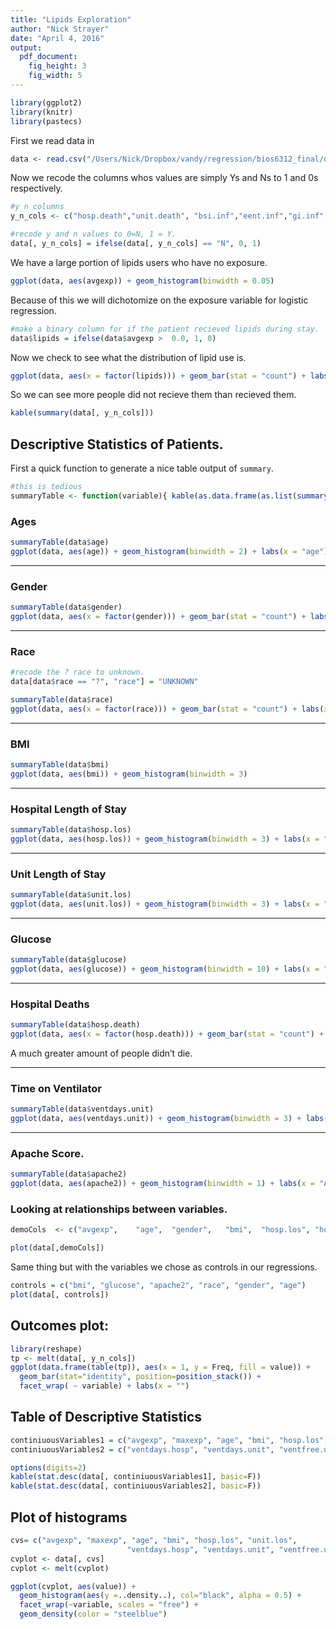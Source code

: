 ```yaml
---
title: "Lipids Exploration"
author: "Nick Strayer"
date: "April 4, 2016"
output:
  pdf_document:
    fig_height: 3
    fig_width: 5
---
```

```r
library(ggplot2)
library(knitr)
library(pastecs)
```

First we read data in 
```r
data <- read.csv("/Users/Nick/Dropbox/vandy/regression/bios6312_final/data/ivfedata-2013_full.csv")
```

Now we recode the columns whos values are simply Ys and Ns to 1 and 0s respectively. 
```r
#y n columns
y_n_cols <- c("hosp.death","unit.death", "bsi.inf","eent.inf","gi.inf","lri.inf","pneu.inf","ssi.inf","sst.inf","sys.inf","uti.inf")

#recode y and n values to 0=N, 1 = Y. 
data[, y_n_cols] = ifelse(data[, y_n_cols] == "N", 0, 1)
```

We have a large portion of lipids users who have no exposure. 
```r
ggplot(data, aes(avgexp)) + geom_histogram(binwidth = 0.05)
```

Because of this we will dichotomize on the exposure variable for logistic regression. 

```r
#make a binary column for if the patient recieved lipids during stay. 
data$lipids = ifelse(data$avgexp >  0.0, 1, 0)
```

Now we check to see what the distribution of lipid use is. 

```r
ggplot(data, aes(x = factor(lipids))) + geom_bar(stat = "count") + labs(x = "Lipid Exposure")
```

So we can see more people did not recieve them than recieved them. 

```r
kable(summary(data[, y_n_cols]))
```

## Descriptive Statistics of Patients. 

First a quick function to generate a nice table output of `summary`. 
```r
#this is tedious
summaryTable <- function(variable){ kable(as.data.frame(as.list(summary(variable)))) }
```
### Ages
```r
summaryTable(data$age)
ggplot(data, aes(age)) + geom_histogram(binwidth = 2) + labs(x = "age")
```

---

### Gender
```r
summaryTable(data$gender)
ggplot(data, aes(x = factor(gender))) + geom_bar(stat = "count") + labs(x = "gender")
```

---


### Race
```r
#recode the ? race to unknown.
data[data$race == "?", "race"] = "UNKNOWN" 

summaryTable(data$race)
ggplot(data, aes(x = factor(race))) + geom_bar(stat = "count") + labs(x = "race")
```

---


### BMI
```r
summaryTable(data$bmi)
ggplot(data, aes(bmi)) + geom_histogram(binwidth = 3)
```

---


### Hospital Length of Stay
```r
summaryTable(data$hosp.los)
ggplot(data, aes(hosp.los)) + geom_histogram(binwidth = 3) + labs(x = "length of stay")
```

---


### Unit Length of Stay
```r
summaryTable(data$unit.los)
ggplot(data, aes(unit.los)) + geom_histogram(binwidth = 3) + labs(x = "length of stay")
```

---

### Glucose
```r
summaryTable(data$glucose)
ggplot(data, aes(glucose)) + geom_histogram(binwidth = 10) + labs(x = "glucose level")
```

---

### Hospital Deaths
```r
summaryTable(data$hosp.death)
ggplot(data, aes(x = factor(hosp.death))) + geom_bar(stat = "count") + labs(x = "Death")
```

A much greater amount of people didn't die. 

---


### Time on Ventilator
```r
summaryTable(data$ventdays.unit)
ggplot(data, aes(ventdays.unit)) + geom_histogram(binwidth = 3) + labs(x = "time on ventilator")
```

---


### Apache Score. 
```r
summaryTable(data$apache2)
ggplot(data, aes(apache2)) + geom_histogram(binwidth = 1) + labs(x = "APACHE score")
```

### Looking at relationships between variables. 
```r
demoCols  <- c("avgexp",	"age",	"gender",	"bmi",	"hosp.los",	"hosp.death",	"ventdays.hosp",	"ventfree.unit",	"apache2")

plot(data[,demoCols])
```

Same thing but with the variables we chose as controls in our regressions. 
```r
controls = c("bmi", "glucose", "apache2", "race", "gender", "age") 
plot(data[, controls])
```


## Outcomes plot: 
```r
library(reshape)
tp <- melt(data[, y_n_cols])
ggplot(data.frame(table(tp)), aes(x = 1, y = Freq, fill = value)) + 
  geom_bar(stat="identity", position=position_stack()) + 
  facet_wrap( ~ variable) + labs(x = "")
```

## Table of Descriptive Statistics
```r
continiuousVariables1 = c("avgexp", "maxexp", "age", "bmi", "hosp.los", "unit.los") 
continiuousVariables2 = c("ventdays.hosp", "ventdays.unit", "ventfree.unit", "apache2", "glucose" ) 

options(digits=2)
kable(stat.desc(data[, continiuousVariables1], basic=F))
kable(stat.desc(data[, continiuousVariables2], basic=F))
```

## Plot of histograms
```r
cvs= c("avgexp", "maxexp", "age", "bmi", "hosp.los", "unit.los",
                          "ventdays.hosp", "ventdays.unit", "ventfree.unit", "apache2", "glucose" ) 
cvplot <- data[, cvs]
cvplot <- melt(cvplot)

ggplot(cvplot, aes(value)) +
  geom_histogram(aes(y =..density..), col="black", alpha = 0.5) + 
  facet_wrap(~variable, scales = "free") + 
  geom_density(color = "steelblue")
```